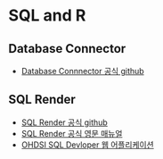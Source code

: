 # SQL and R

## Database Connector
* [Database Connnector 공식 github](https://github.com/ohdsi/databaseconnector)

## SQL Render
* [SQL Render 공식 github](https://github.com/ohdsi/sqlrender)
* [SQL Render 공식 영문 매뉴얼](https://ohdsi.github.io/SqlRender/reference/index.html)
* [OHDSI SQL Devloper 웹 어플리케이션](http://data.ohdsi.org/SqlDeveloper/)
